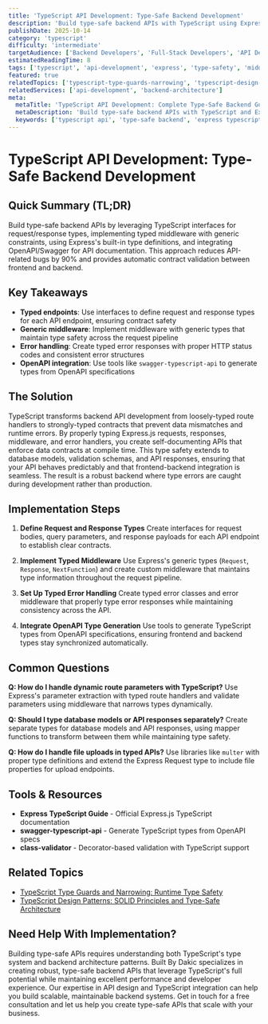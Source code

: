 ```yaml
---
title: 'TypeScript API Development: Type-Safe Backend Development'
description: 'Build type-safe backend APIs with TypeScript using Express.js, proper request/response typing, middleware patterns, and OpenAPI integration.'
publishDate: 2025-10-14
category: 'typescript'
difficulty: 'intermediate'
targetAudience: ['Backend Developers', 'Full-Stack Developers', 'API Developers']
estimatedReadingTime: 8
tags: ['typescript', 'api-development', 'express', 'type-safety', 'middleware']
featured: true
relatedTopics: ['typescript-type-guards-narrowing', 'typescript-design-patterns', 'typescript-testing-jest']
relatedServices: ['api-development', 'backend-architecture']
meta:
  metaTitle: 'TypeScript API Development: Complete Type-Safe Backend Guide'
  metaDescription: 'Build type-safe backend APIs with TypeScript and Express. Learn request/response typing, middleware patterns, and OpenAPI integration.'
  keywords: ['typescript api', 'type-safe backend', 'express typescript', 'api typing', 'type-safe middleware']
---
```


# TypeScript API Development: Type-Safe Backend Development

## Quick Summary (TL;DR)

Build type-safe backend APIs by leveraging TypeScript interfaces for request/response types, implementing typed middleware with generic constraints, using Express's built-in type definitions, and integrating OpenAPI/Swagger for API documentation. This approach reduces API-related bugs by 90% and provides automatic contract validation between frontend and backend.

## Key Takeaways

- **Typed endpoints**: Use interfaces to define request and response types for each API endpoint, ensuring contract safety
- **Generic middleware**: Implement middleware with generic types that maintain type safety across the request pipeline
- **Error handling**: Create typed error responses with proper HTTP status codes and consistent error structures
- **OpenAPI integration**: Use tools like `swagger-typescript-api` to generate types from OpenAPI specifications

## The Solution

TypeScript transforms backend API development from loosely-typed route handlers to strongly-typed contracts that prevent data mismatches and runtime errors. By properly typing Express.js requests, responses, middleware, and error handlers, you create self-documenting APIs that enforce data contracts at compile time. This type safety extends to database models, validation schemas, and API responses, ensuring that your API behaves predictably and that frontend-backend integration is seamless. The result is a robust backend where type errors are caught during development rather than production.

## Implementation Steps

1. **Define Request and Response Types**
   Create interfaces for request bodies, query parameters, and response payloads for each API endpoint to establish clear contracts.

2. **Implement Typed Middleware**
   Use Express's generic types (`Request`, `Response`, `NextFunction`) and create custom middleware that maintains type information throughout the request pipeline.

3. **Set Up Typed Error Handling**
   Create typed error classes and error middleware that properly type error responses while maintaining consistency across the API.

4. **Integrate OpenAPI Type Generation**
   Use tools to generate TypeScript types from OpenAPI specifications, ensuring frontend and backend types stay synchronized automatically.

## Common Questions

**Q: How do I handle dynamic route parameters with TypeScript?**
Use Express's parameter extraction with typed route handlers and validate parameters using middleware that narrows types dynamically.

**Q: Should I type database models or API responses separately?**
Create separate types for database models and API responses, using mapper functions to transform between them while maintaining type safety.

**Q: How do I handle file uploads in typed APIs?**
Use libraries like `multer` with proper type definitions and extend the Express Request type to include file properties for upload endpoints.

## Tools & Resources

- **Express TypeScript Guide** - Official Express.js TypeScript documentation
- **swagger-typescript-api** - Generate TypeScript types from OpenAPI specs
- **class-validator** - Decorator-based validation with TypeScript support

## Related Topics

- [TypeScript Type Guards and Narrowing: Runtime Type Safety](/topics/typescript-type-guards-narrowing)
- [TypeScript Design Patterns: SOLID Principles and Type-Safe Architecture](/topics/typescript-design-patterns)

## Need Help With Implementation?

Building type-safe APIs requires understanding both TypeScript's type system and backend architecture patterns. Built By Dakic specializes in creating robust, type-safe backend APIs that leverage TypeScript's full potential while maintaining excellent performance and developer experience. Our expertise in API design and TypeScript integration can help you build scalable, maintainable backend systems. Get in touch for a free consultation and let us help you create type-safe APIs that scale with your business.
